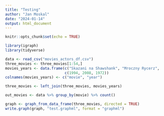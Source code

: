 ```yaml
---
title: "Testing"
author: "Jan Moskal"
date: "2024-01-14"
output: html_document
---
```


```r
knitr::opts_chunk$set(echo = TRUE)
```

```r
library(igraph)
library(tidyverse)
```


```r
data <- read_csv("movies_actors_df.csv")
three_movies <- three_movies[1:54,]
movies_years <- data.frame(c("Skazani na Shawshank", "Mroczny Rycerz", "Ojciec chrzestny"),
                           c(1994, 2008, 1972))
colnames(movies_years) <- c("movie", "year")

three_movies <- left_join(three_movies, movies_years) 

out_movies <- data %>% group_by(movie) %>% count()

graph <- graph_from_data_frame(three_movies, directed = TRUE)
write.graph(graph, "test.graphml", format = "graphml")
```

